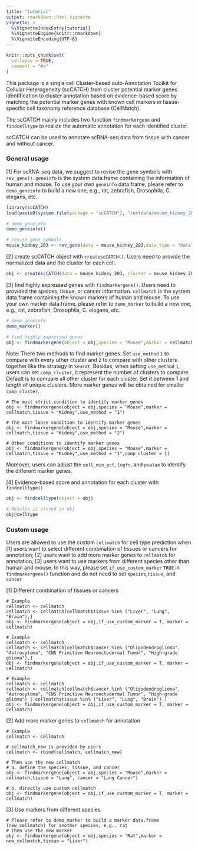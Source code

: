 ```yaml
---
title: "tutorial"
output: rmarkdown::html_vignette
vignette: >
  %\VignetteIndexEntry{tutorial}
  %\VignetteEngine{knitr::rmarkdown}
  %\VignetteEncoding{UTF-8}
---
```


```r
knitr::opts_chunk$set(
  collapse = TRUE,
  comment = "#>"
)
```

This package is a single cell Cluster-based auto-Annotation Toolkit for Cellular Heterogeneity (scCATCH) from cluster potential marker genes identification to cluster annotation based on evidence-based score by matching the potential marker genes with known cell markers in tissue-specific cell taxonomy reference database (CellMatch).

The scCATCH mainly includes two function `findmarkergene` and `findcelltype` to realize the automatic annotation for each identified cluster.

scCATCH can be used to annotate scRNA-seq data from tissue with cancer and without cancer.

### General usage
[1] For scRNA-seq data, we suggest to revise the gene symbols with `rev_gene()`. `geneinfo` is the system data.frame containing the information of human and mouse. To use your own `geneinfo` data.frame, please refer to `demo_geneinfo` to build a new one, e.g., rat, zebrafish, Drosophila, C. elegans, etc.

```r
library(scCATCH)
load(paste0(system.file(package = "scCATCH"), "/extdata/mouse_kidney_203.rda"))

# demo_geneinfo
demo_geneinfo()

# revise gene symbols
mouse_kidney_203 <- rev_gene(data = mouse_kidney_203,data_type = "data",species = "Mouse", geneinfo = geneinfo)
```

[2] create scCATCH object with `createscCATCH()`. Users need to provide the normalized data and the cluster for each cell.
```r
obj <- createscCATCH(data = mouse_kidney_203, cluster = mouse_kidney_203_cluster)
```

[3] find highly expressed genes with `findmarkergene()`. Users need to provided the speices, tissue, or cancer information. `cellmatch` is the system data.frame containing the known markers of human and mouse. To use your own marker data.frame, please refer to `demo_marker` to build a new one, e.g., rat, zebrafish, Drosophila, C. elegans, etc.
```r
# demo_geneinfo
demo_marker()

# find highly expressed genes
obj <- findmarkergene(object = obj,species = "Mouse",marker = cellmatch,tissue = "Kidney")
```

Note: There two methods to find marker genes. Set `use_method` `1` to compare with every other cluster and `2` to compare with other clusters together like the strategy in `Seurat`. Besides, when setting `use_method` `1`, users can set `comp_cluster`, it represent the number of clusters to compare. Default is to compare all other cluster for each cluster. Set it between 1 and length of unique clusters. More marker genes will be obtained for smaller `comp_cluster`.

```
# The most strict condition to identify marker genes
obj <- findmarkergene(object = obj,species = "Mouse",marker = cellmatch,tissue = "Kidney",use_method = "1")

# The most loose condition to identify marker genes
obj <- findmarkergene(object = obj,species = "Mouse",marker = cellmatch,tissue = "Kidney",use_method = "2")

# Other conditions to identify marker genes
obj <- findmarkergene(object = obj,species = "Mouse",marker = cellmatch,tissue = "Kidney",use_method = "1",comp_cluster = 1)
```

Moreover, users can adjust the `cell_min_pct`, `logfc`, and `pvalue` to identify the different marker genes.

[4] Evidence-based score and annotation for each cluster with `findcelltype()`
```r
obj <- findcelltype(object = obj)

# Results is stored in obj
obj@celltype
```

### Custom usage
Users are allowed to use the custom `cellmatch` for cell type prediction when [1] users want to select different combination of tissues or cancers for annotation; [2] users want to add more marker genes to `cellmatch` for annotation; [3] users want to use markers from different species other than human and mouse.
In this way, please set `if_use_custom_marker` `TRUE` in `findmarkergene()` function and do not need to set `species`,`tissue`, and `cancer`

[1] Different combination of tissues or cancers
```
# Example
cellmatch <- cellmatch
cellmatch <- cellmatch[cellmatch$tissue %in% ("Liver", "Lung", "Brain"),]
obj <- findmarkergene(object = obj,if_use_custom_marker = T, marker = cellmatch)

# Example
cellmatch <- cellmatch
cellmatch <- cellmatch[cellmatch$cancer %in% ("Oligodendroglioma", "Astrocytoma", "CNS Primitive Neuroectodermal Tumor", "High-grade glioma"),]
obj <- findmarkergene(object = obj,if_use_custom_marker = T, marker = cellmatch)

# Example
cellmatch <- cellmatch
cellmatch <- cellmatch[cellmatch$cancer %in% ("Oligodendroglioma", "Astrocytoma", "CNS Primitive Neuroectodermal Tumor", "High-grade glioma") | cellmatch$tissue %in% ("Liver", "Lung", "Brain"),]
obj <- findmarkergene(object = obj,if_use_custom_marker = T, marker = cellmatch)

```

[2] Add more marker genes to `cellmatch` for annotation
```
# Example
cellmatch <- cellmatch

# cellmatch_new is provided by users
cellmatch <- rbind(cellmatch, cellmatch_new)

# Then use the new cellmatch
# a. define the species, tissue, and cancer
obj <- findmarkergene(object = obj,species = "Mouse",marker = cellmatch,tissue = "Lung", cancer = "Lung Cancer")

# b. directly use custom cellmatch
obj <- findmarkergene(object = obj,if_use_custom_marker = T, marker = cellmatch)
```

[3] Use markers from different species
```
# Please refer to demo_marker to build a marker data.frame (new_cellmatch) for another species, e.g., rat
# Then use the new marker
obj <- findmarkergene(object = obj,species = "Rat",marker = new_cellmatch,tissue = "Liver")
```
